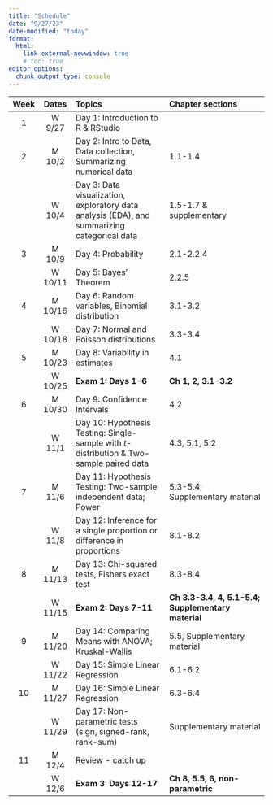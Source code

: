 ```yaml
---
title: "Schedule"
date: "9/27/23"
date-modified: "today"
format: 
  html:
    link-external-newwindow: true
    # toc: true
editor_options: 
  chunk_output_type: console
---
```


| Week |  Dates  | Topics                                                                                        | Chapter sections                                   |
|:----:|:-------:|:--------------------------------------------|:-------|
|  1   | W 9/27  | Day 1: Introduction to R & RStudio                                                            |                                                    |
|  2   | M 10/2  | Day 2: Intro to Data, Data collection, Summarizing numerical data                             | 1.1-1.4                                            |
|      | W 10/4  | Day 3: Data visualization, exploratory data analysis (EDA), and summarizing categorical data  | 1.5-1.7 & supplementary                            |
|  3   | M 10/9  | Day 4: Probability                                                                            | 2.1-2.2.4                                          |
|      | W 10/11 | Day 5: Bayes' Theorem                                                                         | 2.2.5                                              |
|  4   | M 10/16 | Day 6: Random variables, Binomial distribution                                                | 3.1-3.2                                            |
|      | W 10/18 | Day 7: Normal and Poisson distributions                                                       | 3.3-3.4                                            |
|  5   | M 10/23 | Day 8: Variability in estimates                                                               | 4.1                                                |
|      | W 10/25 | **Exam 1: Days 1-6**                                                                          | **Ch 1, 2, 3.1-3.2**                               |
|  6   | M 10/30 | Day 9: Confidence Intervals                                                                   | 4.2                                                |
|      | W 11/1  | Day 10: Hypothesis Testing: Single-sample with *t*-distribution & Two-sample paired data      | 4.3, 5.1, 5.2                                      |
|  7   | M 11/6  | Day 11: Hypothesis Testing: Two-sample independent data; Power                                | 5.3-5.4; Supplementary material                    |
|      | W 11/8  | Day 12: Inference for a single proportion or difference in proportions                        | 8.1-8.2                                            |
|  8   | M 11/13 | Day 13: Chi-squared tests, Fishers exact test                                                 | 8.3-8.4                                            |
|      | W 11/15 | **Exam 2: Days 7-11**                                                                         | **Ch 3.3-3.4, 4, 5.1-5.4; Supplementary material** |
|  9   | M 11/20 | Day 14: Comparing Means with ANOVA; Kruskal-Wallis                                            | 5.5, Supplementary material                        |
|      | W 11/22 | Day 15: Simple Linear Regression                                                              | 6.1-6.2                                            |
|  10  | M 11/27 | Day 16: Simple Linear Regression                                                              | 6.3-6.4                                            |
|      | W 11/29 | Day 17: Non-parametric tests (sign, signed-rank, rank-sum)                                    | Supplementary material                             |
|  11  | M 12/4  | Review - catch up                                                                             |                                                    |
|      | W 12/6  | **Exam 3: Days 12-17**                                                                        | **Ch 8, 5.5, 6, non-parametric**                   |
